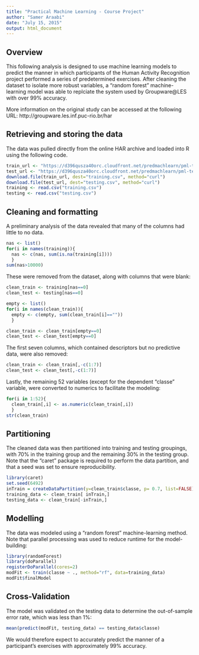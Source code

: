 ```yaml
---
title: "Practical Machine Learning - Course Project"
author: "Samer Araabi"
date: "July 15, 2015"
output: html_document
---
```


## Overview

This following analysis is designed to use machine learning models to predict the manner in which participants of the Human Activity Recognition project performed a series of predetermined  exercises. After cleaning the dataset to isolate more robust variables, a "random forest" machine-learning model was able to replciate the system used by Groupware@LES with over 99% accuracy.

More information on the original study can be accessed at the following URL: http://groupware.les.inf.puc-rio.br/har

## Retrieving and storing the data

The data was pulled directly from the online HAR archive and loaded into R using the following code.
```r
train_url <- "https://d396qusza40orc.cloudfront.net/predmachlearn/pml-training.csv"
test_url <- "https://d396qusza40orc.cloudfront.net/predmachlearn/pml-testing.csv"
download.file(train_url, dest="training.csv", method="curl")
download.file(test_url, dest="testing.csv", method="curl")
training <- read.csv("training.csv")
testing <- read.csv("testing.csv")
```

## Cleaning and formatting

A preliminary analysis of the data revealed that many of the columns had little to no data.

```r
nas <- list()
for(i in names(training)){
  nas <- c(nas, sum(is.na(training[i])))
  }
sum(nas>10000)
```

These were removed from the dataset, along with columns that were blank:

```r
clean_train <- training[nas==0]
clean_test <- testing[nas==0]

empty <- list()
for(i in names(clean_train)){
  empty <- c(empty, sum(clean_train[i]==""))
  }

clean_train <- clean_train[empty==0]
clean_test <- clean_test[empty==0]
```

The first seven columns, which contained descriptors but no predictive data, were also removed:

```r
clean_train <- clean_train[,-c(1:7)]
clean_test <- clean_test[,-c(1:7)]
```

Lastly, the remaining 52 variables (except for the dependent "classe" variable, were converted to numerics to facilitate the modeling:
```r
for(i in 1:52){
  clean_train[,i] <- as.numeric(clean_train[,i])
  }
str(clean_train)
```

## Partitioning
The cleaned data was then partitioned into training and testing groupings, with 70% in the training group and the remaining 30% in the testing group. Note that the "caret" package is required to perform the data partition, and that a seed was set to ensure reproducibility. 

```r
library(caret)
set.seed(6492)
inTrain = createDataPartition(y=clean_train$classe, p= 0.7, list=FALSE)
training_data <- clean_train[ inTrain,]
testing_data <- clean_train[-inTrain,]

```

## Modelling

The data was modeled using a "random forest" machine-learning method. Note that parallel processing was used to reduce runtime for the model-building:
```r
library(randomForest)
library(doParallel)
registerDoParallel(cores=2)
modFit <- train(classe ~ ., method="rf", data=training_data)
modFit$finalModel
```

## Cross-Validation

The model was validated on the testing data to determine the out-of-sample error rate, which was less than 1%:

```r
mean(predict(modFit, testing_data) == testing_data$classe)
```

We would therefore expect to accurately predict the manner of a participant's exercises with approximately 99% accuracy. 